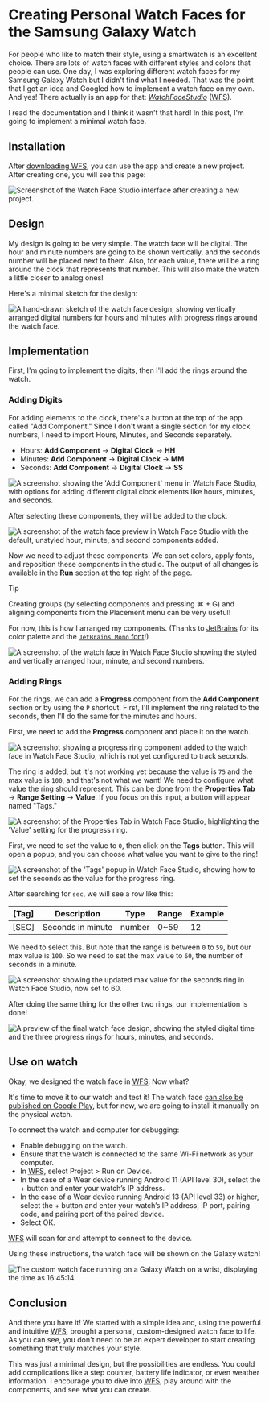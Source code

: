 
<div style={{ '--cta': '#f79c2e'}}>

# Creating Personal Watch Faces for the Samsung Galaxy Watch

<Tags categories={metadata.categories} />

For people who like to match their style, using a smartwatch is an excellent choice. There are lots of
watch faces with different styles and colors that people can use. One day, I was exploring different watch faces for my Samsung Galaxy Watch
but I didn't find what I needed. That was the point that I got an idea and Googled how to implement a watch face on my own.
And yes! There actually is an app for that: [<dfn id="WFS">WatchFaceStudio</dfn>](https://developer.samsung.com/watch-face-studio/overview.html) (<abbr title="Watch Face Studio">WFS</abbr>).

I read the documentation and I think it wasn't that hard! In this post, I'm going to implement a minimal watch face.

## Installation

After [downloading <abbr title="Watch Face Studio">WFS</abbr>](https://developer.samsung.com/watch-face-studio/download.html), you can use the app and create a new project. After creating one,
you will see this page:

![Screenshot of the Watch Face Studio interface after creating a new project.](/assets/create-watch-face-in-galaxy-watch/start.png)

## Design

My design is going to be very simple. The watch face will be digital. The hour and minute numbers are going to be shown vertically, and the seconds number will be placed next to them.
Also, for each value, there will be a ring around the clock that represents that number. This will also make the watch a little closer to analog ones!

Here's a minimal sketch for the design:

![A hand-drawn sketch of the watch face design, showing vertically arranged digital numbers for hours and minutes with progress rings around the watch face.](/assets/create-watch-face-in-galaxy-watch/sketch.jpg)

## Implementation

First, I'm going to implement the digits, then I'll add the rings around the watch.

### Adding Digits

For adding elements to the clock, there's a button at the top of the app called "Add Component." Since I don't want a single section for my clock numbers, I need to import Hours, Minutes, and Seconds separately.

- Hours: **Add Component** → **Digital Clock** → **HH**
- Minutes: **Add Component** → **Digital Clock** → **MM**
- Seconds: **Add Component** → **Digital Clock** → **SS**

![A screenshot showing the 'Add Component' menu in Watch Face Studio, with options for adding different digital clock elements like hours, minutes, and seconds.](/assets/create-watch-face-in-galaxy-watch/adding-components.png)

After selecting these components, they will be added to the clock.

![A screenshot of the watch face preview in Watch Face Studio with the default, unstyled hour, minute, and second components added.](/assets/create-watch-face-in-galaxy-watch/components-added-to-watch.png)

Now we need to adjust these components. We can set colors, apply fonts, and reposition these components in the studio.
The output of all changes is available in the **Run** section at the top right of the page.

> [!TIP]
> Creating groups (by selecting components and pressing ⌘ + G) and aligning components from the Placement menu can be very useful!

For now, this is how I arranged my components. (Thanks to [JetBrains](https://www.jetbrains.com/) for its color palette and the [`JetBrains Mono` font](https://www.jetbrains.com/lp/mono/)!)

![A screenshot of the watch face in Watch Face Studio showing the styled and vertically arranged hour, minute, and second numbers.](/assets/create-watch-face-in-galaxy-watch/placing-numbers-in-watch.png)

### Adding Rings

For the rings, we can add a **Progress** component from the **Add Component** section or by using the `P` shortcut.
First, I'll implement the ring related to the seconds, then I'll do the same for the minutes and hours.

First, we need to add the **Progress** component and place it on the watch.

![A screenshot showing a progress ring component added to the watch face in Watch Face Studio, which is not yet configured to track seconds.](/assets/create-watch-face-in-galaxy-watch/adding-seconds-ring.png)

The ring is added, but it's not working yet because the value is `75` and the max value is `100`, and that's not what we want!
We need to configure what value the ring should represent.
This can be done from the **Properties Tab** → **Range Setting** → **Value**. If you focus on this input, a button will appear named "Tags."

![A screenshot of the Properties Tab in Watch Face Studio, highlighting the 'Value' setting for the progress ring.](/assets/create-watch-face-in-galaxy-watch/ring-value.png)

First, we need to set the value to `0`, then click on the **Tags** button.
This will open a popup, and you can choose what value you want to give to the ring!

![A screenshot of the 'Tags' popup in Watch Face Studio, showing how to set the seconds as the value for the progress ring.](/assets/create-watch-face-in-galaxy-watch/setting-sec-for-ring-value.png)

After searching for `sec`, we will see a row like this:

| [Tag] | Description       | Type   | Range | Example |
| ----- | ----------------- | ------ | ----- | ------- |
| [SEC] | Seconds in minute | number | 0~59  | 12      |

We need to select this. But note that the range is between `0` to `59`, but our max value is `100`. So we need to set the max value to `60`, the number of seconds in a minute.

![A screenshot showing the updated max value for the seconds ring in Watch Face Studio, now set to 60.](/assets/create-watch-face-in-galaxy-watch/updating-max-value-of-ring.png)

After doing the same thing for the other two rings, our implementation is done!

![A preview of the final watch face design, showing the styled digital time and the three progress rings for hours, minutes, and seconds.](/assets/create-watch-face-in-galaxy-watch/final-preview.png)

## Use on watch

Okay, we designed the watch face in <abbr title="Watch Face Studio">WFS</abbr>. Now what?

It's time to move it to our watch and test it! The watch face [can also be published on Google Play](https://developer.samsung.com/watch-face-studio/user-guide/build.html), but for now, we are going to install it manually on the physical watch.

To connect the watch and computer for debugging:

- Enable debugging on the watch.
- Ensure that the watch is connected to the same Wi-Fi network as your computer.
- In <abbr title="Watch Face Studio">WFS</abbr>, select Project > Run on Device.
- In the case of a Wear device running Android 11 (API level 30), select the + button and enter your watch’s IP address.
- In the case of a Wear device running Android 13 (API level 33) or higher, select the + button and enter your watch’s IP address, IP port, pairing code, and pairing port of the paired device.
- Select OK.

<abbr title="Watch Face Studio">WFS</abbr> will scan for and attempt to connect to
the device.

Using these instructions, the watch face will be shown on the Galaxy watch!

![The custom watch face running on a Galaxy Watch on a wrist, displaying the time as 16:45:14.](/assets/create-watch-face-in-galaxy-watch/final-result.jpeg)

## Conclusion

And there you have it! We started with a simple idea and, using the powerful and intuitive <abbr title="Watch Face Studio">WFS</abbr>, brought a personal, custom-designed watch face to life. As you can see, you don't need to be an expert developer to start creating something that truly matches your style.

This was just a minimal design, but the possibilities are endless. You could add complications like a step counter, battery life indicator, or even weather information. I encourage you to dive into <abbr title="Watch Face Studio">WFS</abbr>, play around with the components, and see what you can create.


</div>